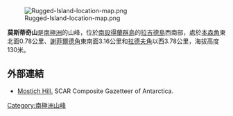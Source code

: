 [[Image:Rugged-Island-location-map.png|thumb]]

{{coord|62|38|24.7|S|61|16|31.4|W|display=title}}

'''莫斯蒂奇山'''是[[南極洲|南極洲]]的山峰，位於[[南設得蘭群島|南設得蘭群島]]的[[拉吉德島_(南設得蘭群島)|拉吉德島]]西南部，處於[[本森角|本森角]]東北面0.78公里、[[謝菲爾德角|謝菲爾德角]]東南面3.16公里和[[拉德夫角|拉德夫角]]以西3.78公里，海拔高度130米。

==外部連結==
* [http://data.aad.gov.au/aadc/gaz/scar/display_name.cfm?gaz_id=134733 Mostich Hill.] {{Wayback|url=http://data.aad.gov.au/aadc/gaz/scar/display_name.cfm?gaz_id=134733 |date=20120406133738 }} SCAR Composite Gazetteer of Antarctica.

{{Antarctica-geo-stub}}
[[Category:南極洲山峰|Category:南極洲山峰]]